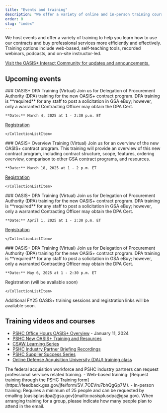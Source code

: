 ```yaml
---
title: "Events and training"
description: "We offer a variety of online and in-person training courses to help you learn how to use OASIS+ contracts and buy professional services."
order: 0
slug: "index"
---
```



We host events and offer a variety of training to help you learn how to use our contracts and buy professional services more efficiently and effectively. Training options include web-based, self-teaching tools, recorded webinars, podcasts, and on-site instructor-led.

[Visit the OASIS+ Interact Community for updates and announcements.](https://buy.gsa.gov/interact/community/196/activity-feed)
##  Upcoming events 
<CollectionList>


<CollectionListItem calendar_month="MAR" calendar_day="4">
    ### OASIS+ DPA Training (Virtual)
    Join us for Delegation of Procurement Authority (DPA) training for the new OASIS+ contract program. DPA training is **required** for any staff to post a solicitation in GSA eBuy; however, only a warranted Contracting Officer may obtain the DPA Cert.
    
    **Date:** March 4, 2025 at 1 - 2:30 p.m. ET

   [Registration](https://cmls.gsa.gov/s/event-registration?language=en_US&eid=7013d000000HhDiAAK)

    </CollectionListItem>

 <CollectionListItem calendar_month="MAR" calendar_day="18">
    ### OASIS+ Overview Training (Virtual)
    Join us for an overview of the new OASIS+ contract program. This training will provide an overview of this new contract program, including contract structure, scope, features, ordering overview, comparison to other GSA contract programs, and resources.
    
    **Date:** March 18, 2025 at 1 - 2 p.m. ET

   [Registration](https://cmls.gsa.gov/s/event-registration?language=en_US&eid=7013d000000HhG3AAK)

    </CollectionListItem>

<CollectionListItem calendar_month="APR" calendar_day="1">
    ### OASIS+ DPA Training (Virtual)
    Join us for Delegation of Procurement Authority (DPA) training for the new OASIS+ contract program. DPA training is **required** for any staff to post a solicitation in GSA eBuy; however, only a warranted Contracting Officer may obtain the DPA Cert.
    
    **Date:** April 1, 2025 at 1 - 2:30 p.m. ET

   [Registration](https://cmls.gsa.gov/s/event-registration?language=en_US&eid=7013d000000HhDxAAK)

    </CollectionListItem>

<CollectionListItem calendar_month="MAY" calendar_day="6">
    ### OASIS+ DPA Training (Virtual)
    Join us for Delegation of Procurement Authority (DPA) training for the new OASIS+ contract program. DPA training is **required** for any staff to post a solicitation in GSA eBuy; however, only a warranted Contracting Officer may obtain the DPA Cert.
    
    **Date:** May 6, 2025 at 1 - 2:30 p.m. ET

   Registration (will be available soon)

    </CollectionListItem>

</CollectionList>

Additional FY25 OASIS+ training sessions and registration links will be available soon.

## Training videos and courses
- [PSHC Office Hours OASIS+ Overview](https://www.youtube.com/watch?v=1ft9kJBMK8A&list=PLvdwyPgXnxxVQag_kdAHeiKW1zQAs2wJQ&index=25&t=7s) - January 11, 2024
- [PSHC New OASIS+ Training and Resources](https://www.youtube.com/playlist?list=PLvdwyPgXnxxVQag_kdAHeiKW1zQAs2wJQ)
- [CSAW Learning Series](https://www.youtube.com/playlist?list=PLvdwyPgXnxxVslDBK5HYeekr4FY_nr-Pn)
- [PSHC Industry Partner Briefing Recordings](https://www.youtube.com/playlist?list=PLvdwyPgXnxxUIh1e3H272MogI3HrLGzK9)
- [PSHC Supplier Success Series](https://www.youtube.com/playlist?list=PLvdwyPgXnxxVVhrv4zziLpGgkngkZT1Pm)
- [Online Defense Acquisition University (DAU) training class](https://www.dau.edu/courses/wsc-005) 

<SummaryBox header="Need to request a training?">
    The federal acquisition workforce and PSHC industry partners can request professional services related training. 
    - Web-based training: [Request training through the PSHC Training form](https://feedback.gsa.gov/jfe/form/SV_7OEVru7bhQgGp7M).
    - In-person training: Requires a minimum of 25 people and can be requested by emailing [oasisplusdpa@gsa.gov](mailto:oasisplusdpa@gsa.gov). When arranging training for a group, please indicate how many people  plan to attend in the email.
</SummaryBox>
